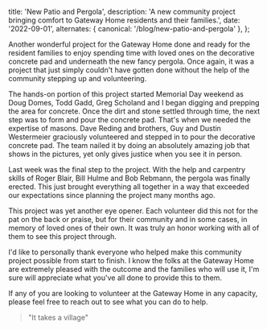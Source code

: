 
  title: 'New Patio and Pergola',
  description: 'A new community project bringing comfort to Gateway Home residents and their families.',
  date: '2022-09-01',
  alternates: {
    canonical: '/blog/new-patio-and-pergola'
  },
};

<BlogHeader
  title="New Patio and Pergola"
  author="Nathan Montford"
/>

Another wonderful project for the Gateway Home done and ready for the resident families to enjoy spending time with loved ones on the decorative concrete pad and underneath the new fancy pergola. Once again, it was a project that just simply couldn't have gotten done without the help of the community stepping up and volunteering.

<BlogImage
  src="/truck.jpg"
  alt="Truck"
  caption="Project preparations begin"
/>

The hands-on portion of this project started Memorial Day weekend as Doug Domes, Todd Gadd, Greg Scholand and I began digging and prepping the area for concrete. Once the dirt and stone settled through time, the next step was to form and pour the concrete pad. That's when we needed the expertise of masons. Dave Reding and brothers, Guy and Dustin Westermeier graciously volunteered and stepped in to pour the decorative concrete pad. The team nailed it by doing an absolutely amazing job that shows in the pictures, yet only gives justice when you see it in person.

<BlogImage
  src="/pouring.jpg"
  alt="Pouring"
  caption="Pouring the decorative concrete pad"
/>

Last week was the final step to the project. With the help and carpentry skills of Roger Blair, Bill Hulme and Bob Rebmann, the pergola was finally erected. This just brought everything all together in a way that exceeded our expectations since planning the project many months ago.

<BlogImage
  src="/roof.jpg"
  alt="Roof"
  caption="Construction of the pergola"
/>

This project was yet another eye opener. Each volunteer did this not for the pat on the back or praise, but for their community and in some cases, in memory of loved ones of their own. It was truly an honor working with all of them to see this project through.

I'd like to personally thank everyone who helped make this community project possible from start to finish. I know the folks at the Gateway Home are extremely pleased with the outcome and the families who will use it, I'm sure will appreciate what you've all done to provide this to them.

If any of you are looking to volunteer at the Gateway Home in any capacity, please feel free to reach out to see what you can do to help.

> "It takes a village"

<BlogImage
  src="/final.jpg"
  alt="Final"
  caption="The completed patio and pergola project"
/>
